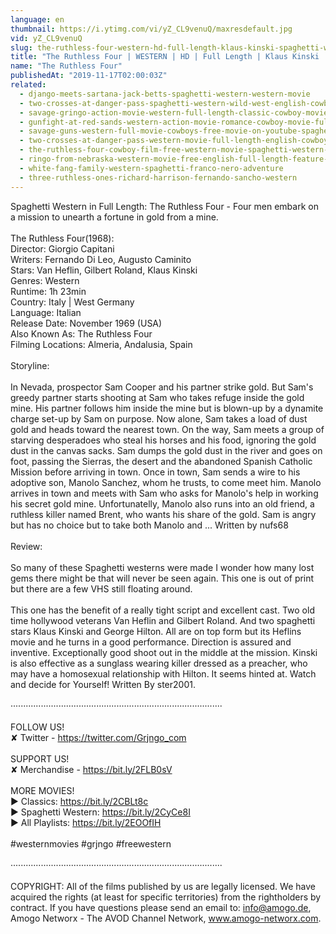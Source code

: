 ```yaml
---
language: en
thumbnail: https://i.ytimg.com/vi/yZ_CL9venuQ/maxresdefault.jpg
vid: yZ_CL9venuQ
slug: the-ruthless-four-western-hd-full-length-klaus-kinski-spaghetti-western-full-movie
title: "The Ruthless Four | WESTERN | HD | Full Length | Klaus Kinski | Spaghetti Western | Full Movie"
name: "The Ruthless Four"
publishedAt: "2019-11-17T02:00:03Z"
related:
  - django-meets-sartana-jack-betts-spaghetti-western-western-movie
  - two-crosses-at-danger-pass-spaghetti-western-wild-west-english-cowboys-full-length
  - savage-gringo-action-movie-western-full-length-classic-cowboy-movie-english
  - gunfight-at-red-sands-western-action-movie-romance-cowboy-movie-full-length-film
  - savage-guns-western-full-movie-cowboys-free-movie-on-youtube-spaghetti-western
  - two-crosses-at-danger-pass-western-movie-full-length-english-cowboy-film
  - the-ruthless-four-cowboy-film-free-western-movie-spaghetti-western-english
  - ringo-from-nebraska-western-movie-free-english-full-length-feature-film-spaghetti-western
  - white-fang-family-western-spaghetti-franco-nero-adventure
  - three-ruthless-ones-richard-harrison-fernando-sancho-western
---
```


Spaghetti Western in Full Length: The Ruthless Four - Four men embark on a mission to unearth a fortune in gold from a mine.<br />
<br />
The Ruthless Four(1968):<br />
Director: Giorgio Capitani<br />
Writers: Fernando Di Leo, Augusto Caminito<br />
Stars: Van Heflin, Gilbert Roland, Klaus Kinski<br />
Genres: Western <br />
Runtime: 1h 23min<br />
Country: Italy | West Germany<br />
Language: Italian<br />
Release Date: November 1969 (USA)<br />
Also Known As: The Ruthless Four<br />
Filming Locations: Almeria, Andalusia, Spain <br />
<br />
Storyline:<br />
<br />
In Nevada, prospector Sam Cooper and his partner strike gold. But Sam's greedy partner starts shooting at Sam who takes refuge inside the gold mine. His partner follows him inside the mine but is blown-up by a dynamite charge set-up by Sam on purpose. Now alone, Sam takes a load of dust gold and heads toward the nearest town. On the way, Sam meets a group of starving desperadoes who steal his horses and his food, ignoring the gold dust in the canvas sacks. Sam dumps the gold dust in the river and goes on foot, passing the Sierras, the desert and the abandoned Spanish Catholic Mission before arriving in town. Once in town, Sam sends a wire to his adoptive son, Manolo Sanchez, whom he trusts, to come meet him. Manolo arrives in town and meets with Sam who asks for Manolo's help in working his secret gold mine. Unfortunatelly, Manolo also runs into an old friend, a ruthless killer named Brent, who wants his share of the gold. Sam is angry but has no choice but to take both Manolo and ... Written by nufs68<br />
<br />
Review:<br />
<br />
So many of these Spaghetti westerns were made I wonder how many lost gems there might be that will never be seen again. This one is out of print but there are a few VHS still floating around.<br />
<br />
This one has the benefit of a really tight script and excellent cast. Two old time hollywood veterans Van Heflin and Gilbert Roland. And two spaghetti stars Klaus Kinski and George Hilton. All are on top form but its Heflins movie and he turns in a good performance. Direction is assured and inventive. Exceptionally good shoot out in the middle at the mission. Kinski is also effective as a sunglass wearing killer dressed as a preacher, who may have a homosexual relationship with Hilton. It seems hinted at. Watch and decide for Yourself! Written By ster2001.<br />
<br />
····················································································<br />
<br />
FOLLOW US!<br />
✘ Twitter - https://twitter.com/Grjngo_com<br />
<br />
SUPPORT US!<br />
✘ Merchandise - https://bit.ly/2FLB0sV<br />
<br />
MORE MOVIES! <br />
► Classics: https://bit.ly/2CBLt8c <br />
► Spaghetti Western: https://bit.ly/2CyCe8I <br />
► All Playlists: https://bit.ly/2EOOfIH <br />
<br />
#westernmovies #grjngo #freewestern<br />
<br />
····················································································<br />
<br />
COPYRIGHT: All of the films published by us are legally licensed. We have acquired the rights (at least for specific territories) from the rightholders by contract. If you have questions please send an email to: info@amogo.de, Amogo Networx - The AVOD Channel Network, www.amogo-networx.com.